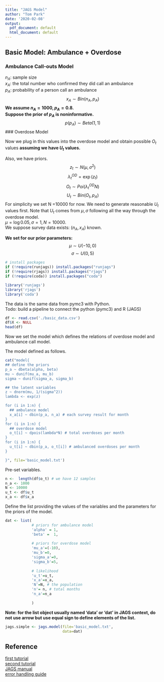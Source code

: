 ```yaml
---
title: "JAGS Model"
author: "Tom Park"
date: '2020-02-08'
output:
  pdf_document: default
  html_document: default
---
```

## Basic Model: Ambulance + Overdose
### Ambulance Call-outs Model
$n_{A}$: sample size   
$x_{A}$: the total number who confirmed they did call an ambulance  
$p_{A}$: probability of a person call an ambulance   
$$x_{A} \sim Bin(n_{A},p_{A})$$
**We assume $n_{A}=1000, p_A = 0.8$.**  
**Suppose the prior of $p_A$ is noninformative.** 
$$p(p_A) \sim Beta(1,1)$$
### Overdose Model

Now we plug in this values into the overdose model and obtain possible $O_t$ values **assuming we have $U_t$ values.**

Also, we have priors.
$$z_{t} \sim N(\mu, \sigma^{2})$$
$$\lambda_{t}^{OD} = \exp(z_{t})$$
$$O_{t} \sim Poi(\lambda_{t}^{OD}N)$$
$$U_t \sim Bin(O_t, p_A)$$
For simplicity we set N =10000 for now. We need to generate reasonable $U_t$ values first. Note that $U_t$ comes from $\mu, \sigma$ following all the way through the overdose model.  
$\mu=\log0.05, \sigma=1, N=10000$.   
We suppose survey data exists: ($n_A, x_A$) known.  

**We set for our prior parameters:** $$\mu \sim U(-10,0)$$  $$\sigma \sim U(0,5)$$

```r
# install packages
if (!require(runjags)) install.packages("runjags")
if (!require(rjags)) install.packages("rjags")
if (!require(coda)) install.packages("coda")

library('runjags')
library('rjags')
library('coda')
```
The data is the same data from pymc3 with Python.  
Todo: build a pipeline to connect the python (pymc3) and R (JAGS)

```r
df <- read.csv('./basic_data.csv')
df$X <- NULL 
head(df)
```
Now we set the model which defines the relations of overdose model and ambulance call model.

The model defined as follows.
```r
cat("model{
## define the priors
p_a ~ dbeta(alpha, beta)
mu ~ dunif(mu_a, mu_b)
sigma ~ dunif(sigma_a, sigma_b)

## the latent variables
z ~ dnorm(mu, 1/(sigma^2))
lambda <- exp(z)

for (i in 1:n) {
  ## ambulance model 
  x_a[i] ~ dbin(p_a, n_a) # each survey result for month
}
for (i in 1:n) {
  ## overdose model
  o_t[i] ~ dpois(lambda*N) # total overdoses per month
}
for (i in 1:n) {
  u_t[i] ~ dbin(p_a, o_t[i]) # ambulanced overdoses per month
}

}", file='basic_model.txt')
```

Pre-set variables.
```r
n <-  length(df$o_t) # we have 12 samples
n_a <- 1000
N <- 10000
u_t <- df$u_t
x_a <- df$x_a
```

Define the list providing the values of the variables and the parameters for the priors of the model. 
```r
dat <- list(
            # priors for ambulance model
            'alpha' = 1,
            'beta' =  1, 
            
            # priors for overdose model 
            'mu_a'=(-10),
            'mu_b'=0,
            'sigma_a'=0,
            'sigma_b'=5,
            
            # likelihood 
            'u_t'=u_t, 
            'x_a'=x_a,  
            'N'=N, # the population
            'n'= n, # total months
            'n_a'=n_a
            
            )
```
**Note: for the list object usually named 'data' or 'dat' in JAGS context, do not use arrow but use equal sign to define elements of the list.**
``` r
jags.simple <- jags.model(file='basic_model.txt',
                          data=dat)
```




## Reference 
[first tutorial](https://www.youtube.com/watch?v=F9jxvhXc_1w)  
[second tutorial](https://rstudio-pubs-static.s3.amazonaws.com/272658_ae4d482c86514674be17042c852ebbfc.html)   
[JAGS manual](https://web.sgh.waw.pl/~atoroj/ekonometria_bayesowska/jags_user_manual.pdf)   
[error handling guide](https://www4.stat.ncsu.edu/~reich/ABA/code/errors)  
